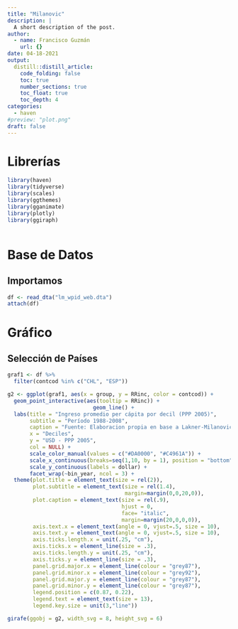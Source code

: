 ```yaml
---
title: "Milanovic"
description: |
  A short description of the post.
author:
  - name: Francisco Guzmán
    url: {}
date: 04-18-2021
output: 
  distill::distill_article:
    code_folding: false
    toc: true
    number_sections: true
    toc_float: true
    toc_depth: 4
categories:
  - haven
#preview: "plot.png"
draft: false
---
```


# Librerías

```r
library(haven)
library(tidyverse)
library(scales)
library(ggthemes)
library(gganimate)
library(plotly)
library(ggiraph)



```

# Base de Datos
## Importamos

```r
df <- read_dta("lm_wpid_web.dta")
attach(df)

```

# Gráfico

## Selección de Países

```r
graf1 <- df %>%
  filter(contcod %in% c("CHL", "ESP"))

```


```r
g2 <- ggplot(graf1, aes(x = group, y = RRinc, color = contcod)) +
  geom_point_interactive(aes(tooltip = RRinc)) +
                           geom_line() +
  labs(title = "Ingreso promedio per cápita por decil (PPP 2005)",
       subtitle = "Período 1988-2008",
       caption = "Fuente: Elaboracion propia en base a Lakner-Milanovic (2013) World Panel Income Distribution (LM-WPID) data",
       x = "Deciles",
       y = "USD - PPP 2005",
       col = NULL) +
       scale_color_manual(values = c("#DA0000", "#C4961A")) +
       scale_x_continuous(breaks=seq(1,10, by = 1), position = "bottom") +
       scale_y_continuous(labels = dollar) +
       facet_wrap(~bin_year, ncol = 3) +
  theme(plot.title = element_text(size = rel(2)),
        plot.subtitle = element_text(size = rel(1.4),
                                     margin=margin(0,0,20,0)),
        plot.caption = element_text(size = rel(.9),
                                    hjust = 0,
                                    face= "italic",
                                    margin=margin(20,0,0,0)),
        axis.text.x = element_text(angle = 0, vjust=.5, size = 10),
        axis.text.y = element_text(angle = 0, vjust=.5, size = 10),
        axis.ticks.length.x = unit(.25, "cm"),
        axis.ticks.x = element_line(size = .3),
        axis.ticks.length.y = unit(.25, "cm"),
        axis.ticks.y = element_line(size = .3),
        panel.grid.major.x = element_line(colour = "grey87"),
        panel.grid.minor.x = element_line(colour = "grey92"),
        panel.grid.major.y = element_line(colour = "grey87"),
        panel.grid.minor.y = element_line(colour = "grey87"),
        legend.position = c(0.87, 0.22),
        legend.text = element_text(size = 13),
        legend.key.size = unit(3,"line"))

girafe(ggobj = g2, width_svg = 8, height_svg = 6)

```


